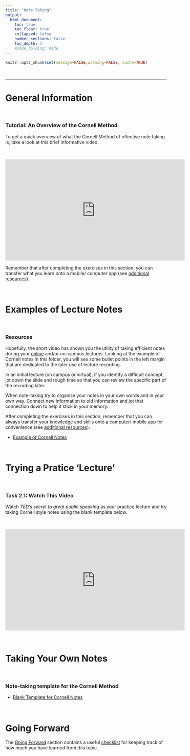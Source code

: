 ```yaml
---
title: "Note Taking"
output:
  html_document:
    toc: true
    toc_float: true
    collapsed: false
    number_sections: false
    toc_depth: 1
    #code_folding: hide
---
```


```r
knitr::opts_chunk$set(message=FALSE,warning=FALSE, cache=TRUE)
```

<br>

***

# General Information

<br>

### Tutorial: An Overview of the Cornell Method

To get a quick overview of what the Cornell Method of effective note taking is, take a look at this brief informative video.

<br>

<center>

<iframe width="560" height="315" src="https://www.youtube.com/embed/ErSjc1PEGKE" frameborder="0" allow="accelerometer; autoplay; encrypted-media; gyroscope; picture-in-picture" allowfullscreen></iframe>

</center>

Remember that after completing the exercises in this section, you can transfer what you learn onto a mobile/ computer app (see [additional resources](https://g33h3m.github.io/MakingtheMostofLectures/Additional_Resources.html)).

<br>

# Examples of Lecture Notes

<br> 

### Resources

Hopefully, the short video has shown you the utility of taking efficient notes during your [online](https://grahamreidpsychology.github.io/MakingtheMostofLectures/Online_Learning.html) and/or on-campus lectures. Looking at the example of Cornell notes in this folder, you will see some bullet points in the left margin that are dedicated to the later use of lecture recording. 

In an initial lecture (on campus or virtual), if you identify a difficult concept, jot down the slide and rough time so that you can review the specific part of the recording later.

When note-taking try to organise your notes in your own words and in your own way. Connect new information to old information and jot that connection down to help it stick in your memory.

After completing the exercises in this section, remember that you can always transfer your knowledge and skills onto a computer/ mobile app for convenience (see [additional resources](https://grahamreidpsychology.github.io/MakingtheMostofLectures/Additional_Resources.html#note_taking)).

* [Example of Cornell Notes](downloads/Cornell_Notes_Example.pdf
)

<br>

# Trying a Pratice 'Lecture'

<br>

### Task 2.1: Watch This Video

Watch _TED's secret to great public speaking_ as your practice lecture and try taking Cornell style notes using the blank template below.

<br>

<center>

<iframe width="560" height="315" src="https://www.youtube.com/embed/-FOCpMAww28" frameborder="0" allow="accelerometer; autoplay; encrypted-media; gyroscope; picture-in-picture" allowfullscreen></iframe>

</center>

<br>

# Taking Your Own Notes 

<br>

### Note-taking template for the Cornell Method

* [Blank Template for Cornell Notes](downloads/Cornell_Notes_Template.pdf)

<br>

# Going Forward

The [Going Forward](https://grahamreidpsychology.github.io/MakingtheMostofLectures/Going_Forward.html) section contains a useful [checklist](downloads/checklist.docx) for keeping track of how much you have learned from this topic.